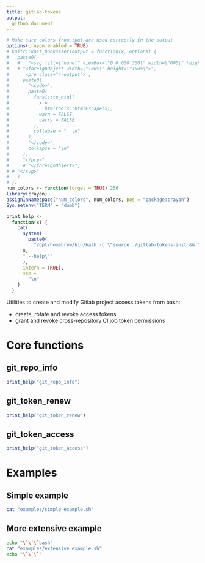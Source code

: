 ```yaml
---
title: gitlab-tokens
output:
  github_document
---
```


```r
# Make sure colors from tput are used correctly in the output
options(crayon.enabled = TRUE)
# knitr::knit_hooks$set(output = function(x, options) {
#   paste0(
#   #   "<svg fill=\"none\" viewBox=\"0 0 600 300\" width=\"600\" height=\"300\" xmlns=\"http://www.w3.org/2000/svg\">",
#   # "<foreignObject width=\"100%\" height=\"100%\">",
#     '<pre class="r-output">',
#     paste0(
#       "<code>",
#       paste0(
#         fansi::to_html(
#           x =
#             htmltools::htmlEscape(x),
#           warn = FALSE,
#           carry = FALSE
#         ),
#         collapse = "  \n"
#       ),
#       "</code>",
#       collapse = "\n"
#     ),
#     "</pre>"
#     # "</foreignObject>",
# # "</svg>"
#   )
# })
num_colors <- function(forget = TRUE) 256
library(crayon)
assignInNamespace("num_colors", num_colors, pos = "package:crayon")
Sys.setenv("TERM" = "dumb")

print_help <-
  function(x) {
    cat(
      system(
        paste0(
          "/opt/homebrew/bin/bash -c \"source ./gitlab-tokens-init && ",
      x,
      " --help\""
      ), 
      intern = TRUE),
      sep =
        "\n"
    )
  }
```

Utilities to create and modify Gitlab project access tokens from bash:

- create, rotate and revoke access tokens
- grant and revoke cross-repository CI job token permissions

# Core functions

## git_repo_info
```r
print_help("git_repo_info")
```

## git_token_renew
```r
print_help("git_token_renew")
```

## git_token_access
```r
print_help("git_token_access")
```

# Examples

## Simple example

```bash
cat "examples/simple_example.sh"
```

## More extensive example 

```bash
echo "\`\`\`bash"
cat "examples/extensive_example.sh"
echo "\`\`\`"
```
